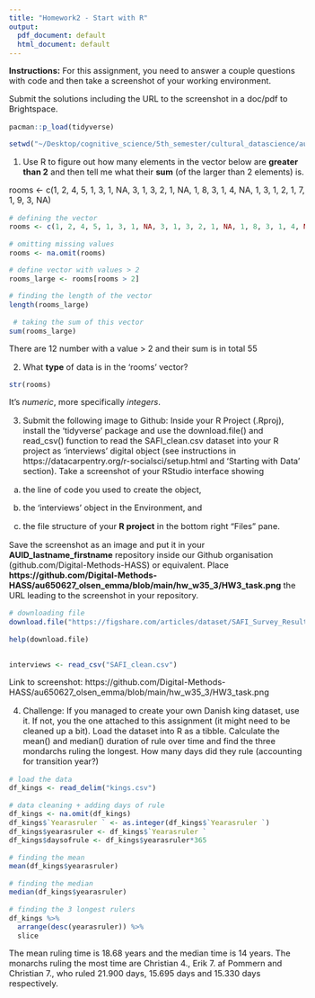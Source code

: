 ```yaml
---
title: "Homework2 - Start with R"
output:
  pdf_document: default
  html_document: default
---
```


<style type="text/css">
  body{
  font-size: 11pt; # change fontsize
  font-family: Times; # change font
}
</style>

**Instructions:** For this assignment, you need to answer a couple questions with code and then take a screenshot of your working environment.

Submit the solutions including the URL to the screenshot in a doc/pdf to Brightspace.

```r
pacman::p_load(tidyverse)
```

```r
setwd("~/Desktop/cognitive_science/5th_semester/cultural_datascience/au650627_olsen_emma/hw_w35_3")
```
  


1) Use R to figure out how many elements in the vector below are **greater than 2** and then tell me what their **sum** (of the larger than 2 elements) is.

rooms <- c(1, 2, 4, 5, 1, 3, 1, NA, 3, 1, 3, 2, 1, NA, 1, 8, 3, 1, 4, NA, 1, 3, 1, 2, 1, 7, 1, 9, 3, NA)

```r
# defining the vector
rooms <- c(1, 2, 4, 5, 1, 3, 1, NA, 3, 1, 3, 2, 1, NA, 1, 8, 3, 1, 4, NA, 1, 3, 1, 2, 1, 7, 1, 9, 3, NA) 

# omitting missing values
rooms <- na.omit(rooms)

# define vector with values > 2
rooms_large <- rooms[rooms > 2]

# finding the length of the vector
length(rooms_large)
 
 # taking the sum of this vector
sum(rooms_large)
```

There are 12 number with a value > 2 and their sum is in total 55

  

2) What **type** of data is in the 'rooms' vector?

```r
str(rooms)
```

It's _numeric_, more specifically _integers_.

3) Submit the following image to Github: Inside your R Project (.Rproj), install the 'tidyverse' package and use the download.file() and read_csv() function to read the SAFI_clean.csv dataset into your R project as 'interviews' digital object (see instructions in https://datacarpentry.org/r-socialsci/setup.html and 'Starting with Data' section). Take a screenshot of your RStudio interface showing

a) the line of code you used to create the object,

b) the 'interviews' object in the Environment, and

c) the file structure of your **R project** in the bottom right "Files" pane.

Save the screenshot as an image and put it in your **AUID_lastname_firstname** repository inside our Github organisation (github.com/Digital-Methods-HASS) or equivalent. Place **https://github.com/Digital-Methods-HASS/au650627_olsen_emma/blob/main/hw_w35_3/HW3_task.png** the URL leading to the screenshot in your repository.

```r

# downloading file
download.file("https://figshare.com/articles/dataset/SAFI_Survey_Results/6262019?file=11492171","SAFI_clean.csv", mode = "wb")

help(download.file)


interviews <- read_csv("SAFI_clean.csv")

```

Link to screenshot: https://github.com/Digital-Methods-HASS/au650627_olsen_emma/blob/main/hw_w35_3/HW3_task.png


4) Challenge: If you managed to create your own Danish king dataset, use it. If not, you the one attached to this assignment (it might need to be cleaned up a bit). Load the dataset into R as a tibble. Calculate the mean() and median() duration of rule over time and find the three mondarchs ruling the longest. How many days did they rule (accounting for transition year?)

```r
# load the data
df_kings <- read_delim("kings.csv")

# data cleaning + adding days of rule 
df_kings <- na.omit(df_kings) 
df_kings$`Yearasruler ` <- as.integer(df_kings$`Yearasruler `)
df_kings$yearasruler <- df_kings$`Yearasruler `
df_kings$daysofrule <- df_kings$yearasruler*365

# finding the mean
mean(df_kings$yearasruler) 

# finding the median
median(df_kings$yearasruler) 

# finding the 3 longest rulers 
df_kings %>% 
  arrange(desc(yearasruler)) %>% 
  slice

```

The mean ruling time is 18.68 years and the median time is 14 years. The monarchs ruling the most time are Christian 4., Erik 7. af Pommern and Christian 7., who ruled 21.900 days, 15.695 days and 15.330 days respectively.



